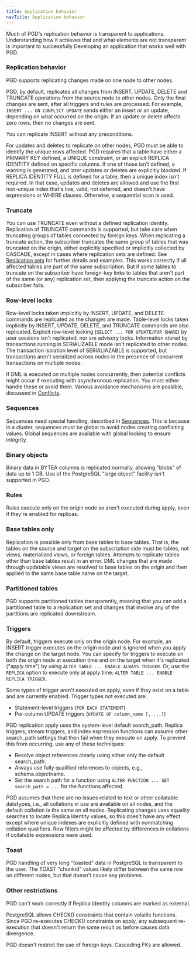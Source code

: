 ```yaml
---
title: Application behavior
navTitle: Application behavior
---
```


Much of PGD's replication behavior is transparent to applications. Understanding how it
achieves that and what elements are not transparent is important to successfully Developing
an application that works well with PGD.

### Replication behavior

PGD supports replicating changes made on one node to other nodes.

PGD, by default, replicates all changes from INSERT, UPDATE, DELETE and TRUNCATE
operations from the source node to other nodes. Only the final changes are sent,
after all triggers and rules are processed. For example, `INSERT ... ON CONFLICT
UPDATE` sends either an insert or an update, depending on what occurred on the
origin. If an update or delete affects zero rows, then no changes are sent.

You can replicate INSERT without any preconditions.

For updates and deletes to replicate on other nodes, PGD must be able to
identify the unique rows affected. PGD requires that a table have either a
PRIMARY KEY defined, a UNIQUE constraint, or an explicit REPLICA IDENTITY
defined on specific columns. If one of those isn't defined, a warning is
generated, and later updates or deletes are explicitly blocked. If REPLICA
IDENTITY FULL is defined for a table, then a unique index isn't required. In
that case, updates and deletes are allowed and use the first non-unique index
that's live, valid, not deferred, and doesn't have expressions or WHERE clauses.
Otherwise, a sequential scan is used.

### Truncate

You can use TRUNCATE even without a defined replication identity. Replication of
TRUNCATE commands is supported, but take care when truncating groups of tables
connected by foreign keys. When replicating a truncate action, the subscriber
truncates the same group of tables that was truncated on the origin, either
explicitly specified or implicitly collected by CASCADE, except in cases where
replication sets are defined. See [Replication sets](../repsets) for further
details and examples. This works correctly if all affected tables are part of
the same subscription. But if some tables to truncate on the subscriber have
foreign-key links to tables that aren't part of the same (or any) replication
set, then applying the truncate action on the subscriber fails.

### Row-level locks

Row-level locks taken implicitly by INSERT, UPDATE, and DELETE commands are
replicated as the changes are made. Table-level locks taken implicitly by
INSERT, UPDATE, DELETE, and TRUNCATE commands are also replicated. Explicit
row-level locking (`SELECT ... FOR UPDATE/FOR SHARE`) by user sessions isn't
replicated, nor are advisory locks. Information stored by transactions running
in SERIALIZABLE mode isn't replicated to other nodes. The transaction isolation
level of SERIALIAZABLE is supported, but transactions aren't serialized across
nodes in the presence of concurrent transactions on multiple nodes.

If DML is executed on multiple nodes concurrently, then potential conflicts
might occur if executing with asynchronous replication. You must either handle
these or avoid them. Various avoidance mechanisms are possible, discussed in
[Conflicts](../consistency/conflicts).

### Sequences

Sequences need special handling, described in [Sequences](../sequences). This is
because in a cluster, sequences must be global to avoid nodes creating
conflicting values. Global sequences are available with global locking to ensure
integrity.

### Binary objects

Binary data in BYTEA columns is replicated normally, allowing "blobs" of data up
to 1 GB. Use of the PostgreSQL "large object" facility isn't supported in PGD.

### Rules

Rules execute only on the origin node so aren't executed during apply,
even if they're enabled for replicas.

### Base tables only

Replication is possible only from base tables to base tables. That is, the
tables on the source and target on the subscription side must be tables, not
views, materialized views, or foreign tables. Attempts to replicate tables other
than base tables result in an error. DML changes that are made through updatable
views are resolved to base tables on the origin and then applied to the same
base table name on the target.

### Partitioned tables

PGD supports partitioned tables transparently, meaning that you can add a
partitioned table to a replication set and changes that involve any of the
partitions are replicated downstream.

### Triggers

By default, triggers execute only on the origin node. For example, an INSERT
trigger executes on the origin node and is ignored when you apply the change on
the target node. You can specify for triggers to execute on both the origin node
at execution time and on the target when it's replicated ("apply time") by using
`ALTER TABLE ... ENABLE ALWAYS TRIGGER`. Or, use the `REPLICA` option to execute
only at apply time: `ALTER TABLE ... ENABLE REPLICA TRIGGER`.

Some types of trigger aren't executed on apply, even if they exist on a
table and are currently enabled. Trigger types not executed are:

-   Statement-level triggers (`FOR EACH STATEMENT`)
-   Per-column UPDATE triggers (`UPDATE OF column_name [, ...]`)

PGD replication apply uses the system-level default search_path. Replica
triggers, stream triggers, and index expression functions can assume other
search_path settings that then fail when they execute on apply. To prevent this
from occurring, use any of these techniques:

-  Resolve object references clearly using either only the default search_path. 
-  Always use fully qualified references to objects, e.g., schema.objectname. 
-  Set the search path for a function using `ALTER FUNCTION ... SET search_path
   = ...` for the functions affected.

PGD assumes that there are no issues related to text or other collatable
datatypes, i.e., all collations in use are available on all nodes, and the
default collation is the same on all nodes. Replicating changes uses equality
searches to locate Replica Identity values, so this does't have any effect
except where unique indexes are explicitly defined with nonmatching collation
qualifiers. Row filters might be affected by differences in collations if
collatable expressions were used.

### Toast

PGD handling of very long "toasted" data in PostgreSQL is transparent to the
user. The TOAST "chunkid" values likely differ between the same row on different
nodes, but that doesn't cause any problems.

### Other restrictions

PGD can't work correctly if Replica Identity columns are marked as external.

PostgreSQL allows CHECK() constraints that contain volatile functions. Since PGD
re-executes CHECK() constraints on apply, any subsequent re-execution that
doesn't return the same result as before causes data divergence.

PGD doesn't restrict the use of foreign keys. Cascading FKs are allowed.
